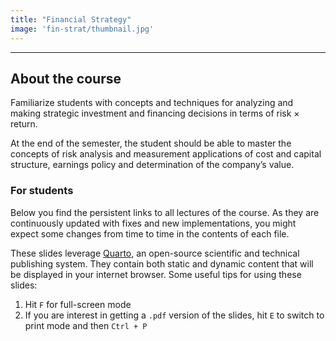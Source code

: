```yaml
---
title: "Financial Strategy"
image: 'fin-strat/thumbnail.jpg'
---
```


------------------------------------------------------------------------

## **About the course**

Familiarize students with concepts and techniques for analyzing and making strategic investment and financing decisions in terms of risk $\times$ return.

At the end of the semester, the student should be able to master the concepts of risk analysis and measurement applications of cost and capital structure, earnings policy and determination of the company's value.


::: {.callout-note}
### For students

Below you find the persistent links to all lectures of the course. As they are continuously updated with fixes and new implementations, you might expect some changes from time to time in the contents of each file.

These slides leverage [Quarto](https://quarto.org/), an open-source scientific and technical publishing system. They contain both static and dynamic content that will be displayed in your internet browser. Some useful tips for using these slides:

1. Hit `F` for full-screen mode
2. If you are interest in getting a `.pdf` version of the slides, hit `E` to switch to print mode and then `Ctrl + P`

:::
